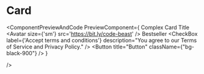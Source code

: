 # Card


<ComponentPreviewAndCode PreviewComponent={
      <Card>
        <CardHeader>
          <CardTitle>Complex Card Title</CardTitle>
        </CardHeader>
        <CardBody>
          <Avatar size={'sm'} src='https://bit.ly/code-beast' />
          <Badge className="bg-yellow-500">Bestseller</Badge>
          <CheckBox
            label={'Accept terms and conditions'}
            description="You agree to our Terms of Service and Privacy Policy."
          />
        </CardBody>
        <CardFooter>
          <Button title="Button" className={"bg-black-900"} />
        </CardFooter>
      </Card>
} 

/>
